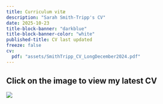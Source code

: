 ```yaml
---
title: Curriculum vitæ
description: "Sarah Smith-Tripp's CV"
date: 2025-10-23
title-block-banner: "darkblue"
title-block-banner-color: "white"
published-title: CV last updated
freeze: false
cv:
  pdf: "assets/SmithTripp_CV_LongDecember2024.pdf"
---
```


## Click on the image to view my latest CV

[![](images/clipboard-2087135647.png)](assets/SmithTripp_CV_LongDecember2024.pdf)
